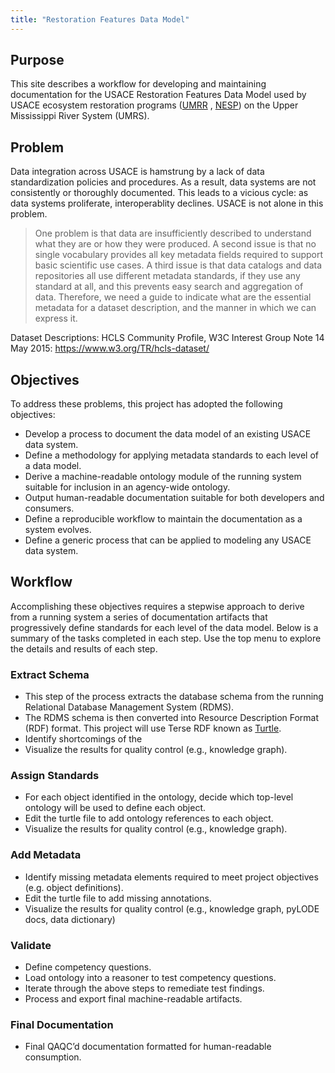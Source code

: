 ```yaml
---
title: "Restoration Features Data Model"
---
```


## Purpose
This site describes a workflow for developing and maintaining documentation for the USACE Restoration Features Data Model used by USACE ecosystem restoration programs ([UMRR](https://www.mvr.usace.army.mil/missions/environmental-stewardship/upper-mississippi-river-restoration/) , [NESP](https://www.mvr.usace.army.mil/nesp/)) on the Upper Mississippi River System (UMRS). 

## Problem
Data integration across USACE is hamstrung by a lack of data standardization policies and procedures. As a result, data systems are not consistently or thoroughly documented. This leads to a vicious cycle: as data systems proliferate, interoperablity declines. USACE is not alone in this problem.

> One problem is that data are insufficiently described to understand what they are or how they were produced. A second issue is that no single vocabulary provides all key metadata fields required to support basic scientific use cases. A third issue is that data catalogs and data repositories all use different metadata standards, if they use any standard at all, and this prevents easy search and aggregation of data. Therefore, we need a guide to indicate what are the essential metadata for a dataset description, and the manner in which we can express it.

Dataset Descriptions: HCLS Community Profile, W3C Interest Group Note 14 May 2015: <https://www.w3.org/TR/hcls-dataset/>

## Objectives
To address these problems, this project has adopted the following objectives:

* Develop a process to document the data model of an existing USACE data system. 
* Define a methodology for applying metadata standards to each level of a data model. 
* Derive a machine-readable ontology module of the running system suitable for inclusion in an agency-wide ontology. 
* Output human-readable documentation suitable for both developers and consumers. 
* Define a reproducible workflow to maintain the documentation as a system evolves. 
* Define a generic process that can be applied to modeling any USACE data system. 

## Workflow
Accomplishing these objectives requires a stepwise approach to derive from a running system a series of documentation artifacts that progressively define standards for each level of the data model. Below is a summary of the tasks completed in each step. Use the top menu to explore the details and results of each step.  

### Extract Schema
* This step of the process extracts the database schema from the running Relational Database Management System (RDMS). 
* The RDMS schema is then converted into Resource Description Format (RDF) format. This project will use Terse RDF known as [Turtle](https://www.w3.org/TR/turtle/). 
* Identify shortcomings of the 
* Visualize the results for quality control (e.g., knowledge graph).

### Assign Standards
* For each object identified in the ontology, decide which top-level ontology will be used to define each object.
* Edit the turtle file to add ontology references to each object. 
* Visualize the results for quality control (e.g., knowledge graph). 

### Add Metadata
* Identify missing metadata elements required to meet project objectives (e.g. object definitions).
* Edit the turtle file to add missing annotations. 
* Visualize the results for quality control (e.g., knowledge graph, pyLODE docs, data dictionary)

### Validate
* Define competency questions. 
* Load ontology into a reasoner to test competency questions.
* Iterate through the above steps to remediate test findings. 
* Process and export final machine-readable artifacts. 

### Final Documentation
* Final QAQC'd documentation formatted for human-readable consumption.  
